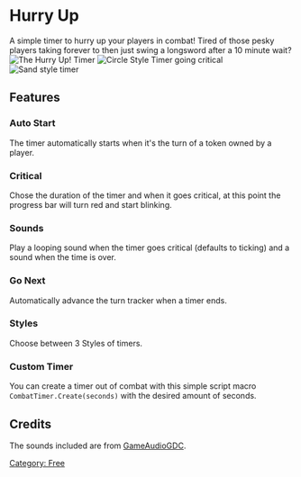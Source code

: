 # Hurry Up

A simple timer to hurry up your players in combat\! Tired of those pesky
players taking forever to then just swing a longsword after a 10 minute
wait? ![The Hurry Up\! Timer](Hutimer.png "The Hurry Up! Timer")
![Circle Style Timer going critical](Hucirclecrit.png
"Circle Style Timer going critical") ![Sand style timer](Husand.png
"Sand style timer")

## Features

### Auto Start

The timer automatically starts when it's the turn of a token owned by a
player.

### Critical

Chose the duration of the timer and when it goes critical, at this point
the progress bar will turn red and start blinking.

### Sounds

Play a looping sound when the timer goes critical (defaults to ticking)
and a sound when the time is over.

### Go Next

Automatically advance the turn tracker when a timer ends.

### Styles

Choose between 3 Styles of timers.

### Custom Timer

You can create a timer out of combat with this simple script macro
`CombatTimer.Create(seconds)` with the desired amount of seconds.

## Credits

The sounds included are from
[GameAudioGDC](https://sonniss.com/gameaudiogdc).

 [Category:
Free](Category:_Free "wikilink")
